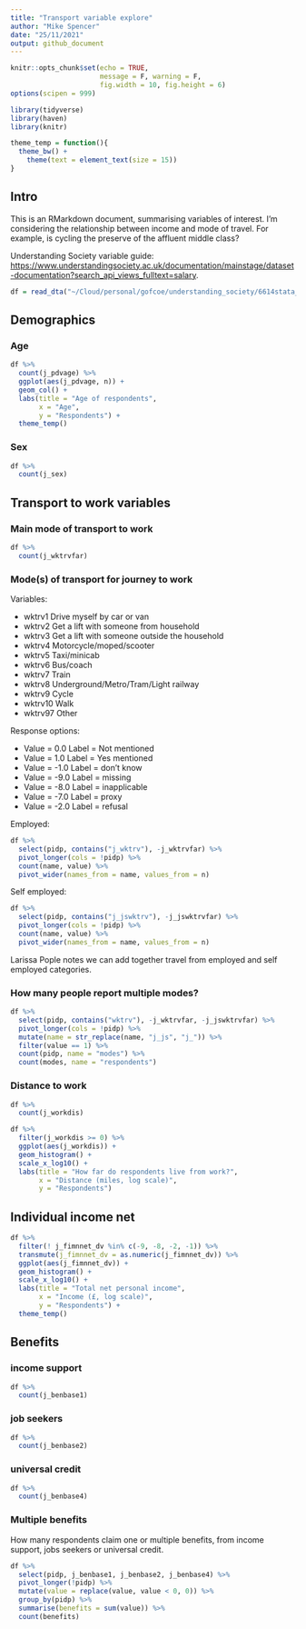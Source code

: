 ```yaml
---
title: "Transport variable explore"
author: "Mike Spencer"
date: "25/11/2021"
output: github_document
---
```


```r
knitr::opts_chunk$set(echo = TRUE,
                      message = F, warning = F,
                      fig.width = 10, fig.height = 6)
options(scipen = 999)
```

```r
library(tidyverse)
library(haven)
library(knitr)
```

```r
theme_temp = function(){
  theme_bw() +
    theme(text = element_text(size = 15))
}
```


## Intro

This is an RMarkdown document, summarising variables of interest.
I'm considering the relationship between income and mode of travel.
For example, is cycling the preserve of the affluent middle class?

Understanding Society variable guide: <https://www.understandingsociety.ac.uk/documentation/mainstage/dataset-documentation?search_api_views_fulltext=salary>.

```r
df = read_dta("~/Cloud/personal/gofcoe/understanding_society/6614stata_B17CC6790677EF32F72CE50881AE98E1B9FC1F79133B07B63B353396D3AB917A_V1/UKDA-6614-stata/stata/stata13_se/ukhls_w10/j_indresp.dta")
```

## Demographics

### Age

```r
df %>% 
  count(j_pdvage) %>% 
  ggplot(aes(j_pdvage, n)) +
  geom_col() +
  labs(title = "Age of respondents",
       x = "Age",
       y = "Respondents") +
  theme_temp()
```


### Sex

```r
df %>% 
  count(j_sex)
```


## Transport to work variables

### Main mode of transport to work

```r
df %>% 
  count(j_wktrvfar)
```


### Mode(s) of transport for journey to work

Variables:

* wktrv1 	Drive myself by car or van
* wktrv2 	Get a lift with someone from household
* wktrv3 	Get a lift with someone outside the household
* wktrv4 	Motorcycle/moped/scooter
* wktrv5 	Taxi/minicab
* wktrv6 	Bus/coach
* wktrv7 	Train
* wktrv8 	Underground/Metro/Tram/Light railway
* wktrv9 	Cycle
* wktrv10 	Walk
* wktrv97 	Other


Response options:

* Value = 0.0	Label = Not mentioned
* Value = 1.0	Label = Yes mentioned
* Value = -1.0	Label = don't know
* Value = -9.0	Label = missing
* Value = -8.0	Label = inapplicable
* Value = -7.0	Label = proxy
* Value = -2.0	Label = refusal

Employed:

```r
df %>% 
  select(pidp, contains("j_wktrv"), -j_wktrvfar) %>% 
  pivot_longer(cols = !pidp) %>% 
  count(name, value) %>% 
  pivot_wider(names_from = name, values_from = n)
```

Self employed:

```r
df %>% 
  select(pidp, contains("j_jswktrv"), -j_jswktrvfar) %>% 
  pivot_longer(cols = !pidp) %>% 
  count(name, value) %>% 
  pivot_wider(names_from = name, values_from = n)
```

Larissa Pople notes we can add together travel from employed and self employed categories.

### How many people report multiple modes?

```r
df %>% 
  select(pidp, contains("wktrv"), -j_wktrvfar, -j_jswktrvfar) %>% 
  pivot_longer(cols = !pidp) %>% 
  mutate(name = str_replace(name, "j_js", "j_")) %>% 
  filter(value == 1) %>% 
  count(pidp, name = "modes") %>% 
  count(modes, name = "respondents")
```


### Distance to work

```r
df %>% 
  count(j_workdis)

df %>% 
  filter(j_workdis >= 0) %>% 
  ggplot(aes(j_workdis)) +
  geom_histogram() +
  scale_x_log10() +
  labs(title = "How far do respondents live from work?",
       x = "Distance (miles, log scale)",
       y = "Respondents")
```


## Individual income net

```r
df %>% 
  filter(! j_fimnnet_dv %in% c(-9, -8, -2, -1)) %>% 
  transmute(j_fimnnet_dv = as.numeric(j_fimnnet_dv)) %>%
  ggplot(aes(j_fimnnet_dv)) +
  geom_histogram() +
  scale_x_log10() +
  labs(title = "Total net personal income",
       x = "Income (£, log scale)",
       y = "Respondents") +
  theme_temp()
```


## Benefits

### income support

```r
df %>% 
  count(j_benbase1)
```


### job seekers

```r
df %>% 
  count(j_benbase2)
```


### universal credit

```r
df %>% 
  count(j_benbase4)
```


### Multiple benefits

How many respondents claim one or multiple benefits, from income support, jobs seekers or universal credit.

```r
df %>% 
  select(pidp, j_benbase1, j_benbase2, j_benbase4) %>% 
  pivot_longer(!pidp) %>% 
  mutate(value = replace(value, value < 0, 0)) %>% 
  group_by(pidp) %>% 
  summarise(benefits = sum(value)) %>% 
  count(benefits)
```

